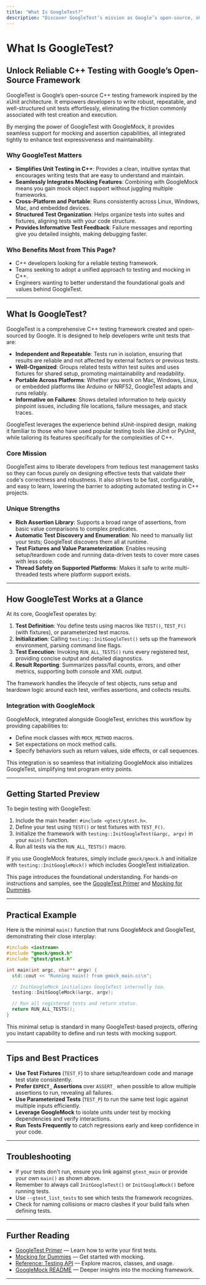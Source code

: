 ```yaml
---
title: "What Is GoogleTest?"
description: "Discover GoogleTest’s mission as Google’s open-source, xUnit-inspired C++ testing framework, enabling developers to write reliable unit tests with minimal friction. Understand why the merger of GoogleTest and GoogleMock delivers seamless mocking and assertion capabilities to C++ projects."
---
```


# What Is GoogleTest?

## Unlock Reliable C++ Testing with Google’s Open-Source Framework

GoogleTest is Google’s open-source C++ testing framework inspired by the xUnit architecture. It empowers developers to write robust, repeatable, and well-structured unit tests effortlessly, eliminating the friction commonly associated with test creation and execution.

By merging the power of GoogleTest with GoogleMock, it provides seamless support for mocking and assertion capabilities, all integrated tightly to enhance test expressiveness and maintainability.

### Why GoogleTest Matters

- **Simplifies Unit Testing in C++**: Provides a clean, intuitive syntax that encourages writing tests that are easy to understand and maintain.
- **Seamlessly Integrates Mocking Features**: Combining with GoogleMock means you gain mock object support without juggling multiple frameworks.
- **Cross-Platform and Portable**: Runs consistently across Linux, Windows, Mac, and embedded devices.
- **Structured Test Organization**: Helps organize tests into suites and fixtures, aligning tests with your code structure.
- **Provides Informative Test Feedback**: Failure messages and reporting give you detailed insights, making debugging faster.

### Who Benefits Most from This Page?

- C++ developers looking for a reliable testing framework.
- Teams seeking to adopt a unified approach to testing and mocking in C++.
- Engineers wanting to better understand the foundational goals and values behind GoogleTest.

---

## What Is GoogleTest?

GoogleTest is a comprehensive C++ testing framework created and open-sourced by Google. It is designed to help developers write unit tests that are:

- **Independent and Repeatable**: Tests run in isolation, ensuring that results are reliable and not affected by external factors or previous tests.
- **Well-Organized**: Groups related tests within test suites and uses fixtures for shared setup, promoting maintainability and readability.
- **Portable Across Platforms**: Whether you work on Mac, Windows, Linux, or embedded platforms like Arduino or NRF52, GoogleTest adapts and runs reliably.
- **Informative on Failures**: Shows detailed information to help quickly pinpoint issues, including file locations, failure messages, and stack traces.

GoogleTest leverages the experience behind xUnit-inspired design, making it familiar to those who have used popular testing tools like JUnit or PyUnit, while tailoring its features specifically for the complexities of C++.

### Core Mission

GoogleTest aims to liberate developers from tedious test management tasks so they can focus purely on designing effective tests that validate their code's correctness and robustness. It also strives to be fast, configurable, and easy to learn, lowering the barrier to adopting automated testing in C++ projects.

### Unique Strengths

- **Rich Assertion Library**: Supports a broad range of assertions, from basic value comparisons to complex predicates.
- **Automatic Test Discovery and Enumeration**: No need to manually list your tests; GoogleTest discovers them all at runtime.
- **Test Fixtures and Value Parameterization**: Enables reusing setup/teardown code and running data-driven tests to cover more cases with less code.
- **Thread Safety on Supported Platforms**: Makes it safe to write multi-threaded tests where platform support exists.

---

## How GoogleTest Works at a Glance

At its core, GoogleTest operates by:

1. **Test Definition**: You define tests using macros like `TEST()`, `TEST_F()` (with fixtures), or parameterized test macros.
2. **Initialization**: Calling `testing::InitGoogleTest()` sets up the framework environment, parsing command line flags.
3. **Test Execution**: Invoking `RUN_ALL_TESTS()` runs every registered test, providing concise output and detailed diagnostics.
4. **Result Reporting**: Summarizes pass/fail counts, errors, and other metrics, supporting both console and XML output.

The framework handles the lifecycle of test objects, runs setup and teardown logic around each test, verifies assertions, and collects results.

### Integration with GoogleMock

GoogleMock, integrated alongside GoogleTest, enriches this workflow by providing capabilities to:

- Define mock classes with `MOCK_METHOD` macros.
- Set expectations on mock method calls.
- Specify behaviors such as return values, side effects, or call sequences.

This integration is so seamless that initializing GoogleMock also initializes GoogleTest, simplifying test program entry points.

---

## Getting Started Preview

To begin testing with GoogleTest:

1. Include the main header: `#include <gtest/gtest.h>`.
2. Define your test using `TEST()` or test fixtures with `TEST_F()`.
3. Initialize the framework with `testing::InitGoogleTest(&argc, argv)` in your `main()` function.
4. Run all tests via the `RUN_ALL_TESTS()` macro.

If you use GoogleMock features, simply include `gmock/gmock.h` and initialize with `testing::InitGoogleMock()` which includes GoogleTest initialization.

This page introduces the foundational understanding. For hands-on instructions and samples, see the [GoogleTest Primer](primer.md) and [Mocking for Dummies](gmock_for_dummies.md).


---

## Practical Example

Here is the minimal `main()` function that runs GoogleMock and GoogleTest, demonstrating their close interplay:

```cpp
#include <iostream>
#include "gmock/gmock.h"
#include "gtest/gtest.h"

int main(int argc, char** argv) {
  std::cout << "Running main() from gmock_main.cc\n";

  // InitGoogleMock initializes GoogleTest internally too.
  testing::InitGoogleMock(&argc, argv);

  // Run all registered tests and return status.
  return RUN_ALL_TESTS();
}
```

This minimal setup is standard in many GoogleTest-based projects, offering you instant capability to define and run tests with mocking support.

---

## Tips and Best Practices

- **Use Test Fixtures** (`TEST_F`) to share setup/teardown code and manage test state consistently.
- **Prefer `EXPECT_` Assertions** over `ASSERT_` when possible to allow multiple assertions to run, revealing all failures.
- **Use Parameterized Tests** (`TEST_P`) to run the same test logic against multiple inputs efficiently.
- **Leverage GoogleMock** to isolate units under test by mocking dependencies and verify interactions.
- **Run Tests Frequently** to catch regressions early and keep confidence in your code.

---

## Troubleshooting

- If your tests don't run, ensure you link against `gtest_main` or provide your own `main()` as shown above.
- Remember to always call `InitGoogleTest()` or `InitGoogleMock()` before running tests.
- Use `--gtest_list_tests` to see which tests the framework recognizes.
- Check for naming collisions or macro clashes if your build fails when defining tests.

---

## Further Reading

- [GoogleTest Primer](primer.md) — Learn how to write your first tests.
- [Mocking for Dummies](gmock_for_dummies.md) — Get started with mocking.
- [Reference: Testing API](docs/reference/testing.md) — Explore macros, classes, and usage.
- [GoogleMock README](googlemock/README.md) — Deeper insights into the mocking framework.


---